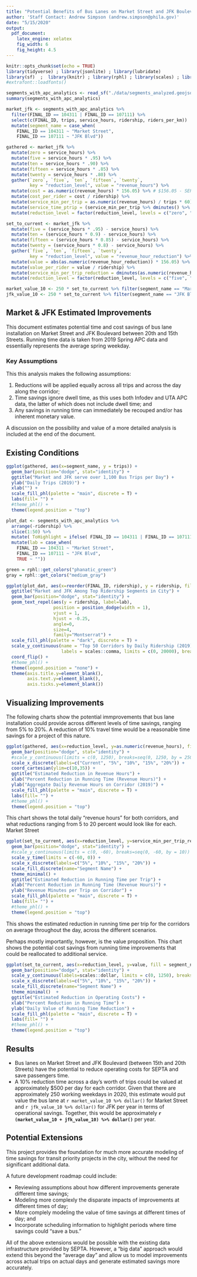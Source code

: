 ```yaml
---
title: "Potential Benefits of Bus Lanes on Market Street and JFK Boulevard"
author: 'Staff Contact: Andrew Simpson (andrew.simpson@phila.gov)'
date: "5/15/2020"
output: 
  pdf_document:
    latex_engine: xelatex
    fig_width: 6
    fig_height: 4.5
---
```

\fontfamily{Open Sans}
\setmainfont{Open Sans}
\setsansfont{Open Sans}
\fontsize{12}{22}
\selectfont

\newfontfamily\headingfont{Montserrat}



```r
knitr::opts_chunk$set(echo = TRUE)
library(tidyverse) ; library(jsonlite) ; library(lubridate)
library(sf)  ;  library(knitr) ; library(rphl) ; library(scales) ; library(ggrepel)
#extrafont::loadfonts()

segments_with_apc_analytics <- read_sf("./data/segments_analyzed.geojson")
summary(segments_with_apc_analytics)

market_jfk <- segments_with_apc_analytics %>% 
  filter(FINAL_ID == 104311 | FINAL_ID == 107111) %>%
  select(c(FINAL_ID, trips, service_hours, ridership, riders_per_km))  %>%
  mutate(segment_name = case_when(
    FINAL_ID == 104311 ~ "Market Street",
    FINAL_ID == 107111 ~ "JFK Blvd"))

gathered <- market_jfk %>%
  mutate(zero = service_hours) %>%
  mutate(five = service_hours * .95) %>%
  mutate(ten = service_hours * .90) %>%
  mutate(fifteen = service_hours * .85) %>%
  mutate(twenty = service_hours * .80) %>%
  gather(`zero`, `five`, `ten`, `fifteen`, `twenty`,
         key = "reduction_level", value = "revenue_hours") %>%
  mutate(cost = as.numeric(revenue_hours) * 156.05) %>% # $156.05 - SEPTA NTD report bus cost per service hour
  mutate(cost_per_rider = cost / ridership) %>%
  mutate(service_min_per_trip = as.numeric(revenue_hours) / trips * 60) %>%
  mutate(service_time_ptrip = (service_min_per_trip %>% dminutes() %>% as.Date(origin = "2020-05-15"))) %>%
  mutate(reduction_level = factor(reduction_level, levels = c("zero", "five", "ten", "fifteen", "twenty")))

set_to_current <- market_jfk %>%
  mutate(five = (service_hours * .95) - service_hours) %>%
  mutate(ten = (service_hours * 0.9) - service_hours) %>%
  mutate(fifteen = (service_hours * 0.85) - service_hours) %>%
  mutate(twenty = (service_hours * 0.8) - service_hours) %>%
  gather(`five`, `ten`, `fifteen`, `twenty`,
         key = "reduction_level", value = "revenue_hour_reduction") %>%
  mutate(value = abs(as.numeric(revenue_hour_reduction)) * 156.05) %>% # $156.05 - SEPTA NTD report bus cost per service hour
  mutate(value_per_rider = value / ridership) %>%
  mutate(service_min_per_trip_reduction = dminutes(as.numeric(revenue_hour_reduction) / trips * 60)) %>%
  mutate(reduction_level = factor(reduction_level, levels = c("five", "ten", "fifteen", "twenty")))

market_value_10 <- 250 * set_to_current %>% filter(segment_name == "Market Street" & reduction_level == "ten") %>% as_tibble() %>% select(value) %>% as.numeric()
jfk_value_10 <- 250 * set_to_current %>% filter(segment_name == "JFK Blvd" & reduction_level == "ten") %>% as_tibble() %>% select(value) %>% as.numeric()

```

## Market & JFK Estimated Improvements

This document estimates potential time and cost savings of bus lane installation on Market Street and JFK Boulevard between 20th and 15th Streets. Running time data is taken from 2019 Spring APC data and essentially represents the average spring weekday. 

### Key Assumptions
This this analysis makes the following assumptions:

1. Reductions will be applied equally across all trips and across the day along the corridor;
2. Time savings ignore dwell time, as this uses both Infodev and UTA APC data, the latter of which does not include dwell time; and
3. Any savings in running time can immediately be recouped and/or has inherent monetary value.

A discussion on the possibility and value of a more detailed analysis is included at the end of the document. 

## Existing Conditions

```r
ggplot(gathered, aes(x=segment_name, y = trips)) + 
  geom_bar(position="dodge", stat="identity") + 
  ggtitle("Market and JFK serve over 1,100 Bus Trips per Day") + 
  ylab("Daily Trips (2019)") + 
  xlab("") + 
  scale_fill_phl(palette = "main", discrete = T) +
  labs(fill= "") + 
  #theme_phl() + 
  theme(legend.position = "top")
```
```r
plot_dat <- segments_with_apc_analytics %>%
  arrange(-ridership) %>%
  slice(1:50) %>%
  mutate( ToHighlight = ifelse( FINAL_ID == 104311 | FINAL_ID == 107111, "yes", "no" ) ) %>%
  mutate(lab = case_when(
    FINAL_ID == 104311 ~ "Market Street",
    FINAL_ID == 107111 ~ "JFK Blvd",
    TRUE ~ ""))

green = rphl::get_colors("phanatic_green")
gray = rphl::get_colors("medium_gray")

ggplot(plot_dat, aes(x=reorder(FINAL_ID, ridership), y = ridership, fill = ToHighlight)) + 
  ggtitle("Market and JFK Among Top Ridership Segments in City") + 
  geom_bar(position="dodge", stat="identity") + 
  geom_text_repel(aes(y = ridership, label=lab), 
                  position = position_dodge(width = 1), 
                  vjust = 1, 
                  hjust = -0.25, 
                  angle=0, 
                  size=4,
                  family="Montserrat") + 
  scale_fill_phl(palette = "dark", discrete = T) +
  scale_y_continuous(name = "Top 50 Corridors by Daily Ridership (2019)", 
                     labels = scales::comma, limits = c(0, 20000), breaks = seq(0, 20000, by=2500)) +
  coord_flip() +
  #theme_phl() + 
  theme(legend.position = "none") +
  theme(axis.title.y=element_blank(),
        axis.text.y=element_blank(),
        axis.ticks.y=element_blank())
```


## Visualizing Improvements
The following charts show the potential immprovements that bus lane installation could provide across different levels of time savings, ranging from 5% to 20%. A reduction of 10% travel time would be a reasonable time savings for a project of this nature. 

```r
ggplot(gathered, aes(x=reduction_level, y=as.numeric(revenue_hours), fill = segment_name)) + 
  geom_bar(position="dodge", stat="identity") + 
  #scale_y_continuous(limits = c(0, 1250), breaks=seq(0, 1250, by = 250)) + 
  scale_x_discrete(labels=c("Current", "5%", "10%", "15%", "20%")) + 
  coord_cartesian(ylim=c(10,35)) + 
  ggtitle("Estimated Reduction in Revenue Hours") + 
  xlab("Percent Reduction in Running Time (Revenue Hours)") + 
  ylab("Aggregate Daily Revenue Hours on Corridor (2019)") + 
  scale_fill_phl(palette = "main", discrete = T) +
  labs(fill= "") + 
  #theme_phl() + 
  theme(legend.position = "top")
```

This chart shows the total daily "revenue hours" for both corridors, and what reductions ranging from 5 to 20 percent would look like for each. Market Street 


```r
ggplot(set_to_current, aes(x=reduction_level, y=service_min_per_trip_reduction, fill = segment_name)) + 
  geom_bar(position="dodge", stat="identity") + 
  #scale_y_continuous(limits = c(0, -60), breaks=seq(0, -60, by = 10)) + 
  scale_y_time(limits = c(-60, 0)) +
  scale_x_discrete(labels=c("5%", "10%", "15%", "20%")) + 
  scale_fill_discrete(name="Segment Name") + 
  theme_minimal() + 
  ggtitle("Estimated Reduction in Running Time per Trip") + 
  xlab("Percent Reduction in Running Time (Revenue Hours)") + 
  ylab("Revenue Minutes per Trip on Corridor") + 
  scale_fill_phl(palette = "main", discrete = T) +
  labs(fill= "") + 
  #theme_phl() + 
  theme(legend.position = "top")
```


This shows the estimated reduction in running time per trip for the corridors on average throughout the day, across the different scenarios. 


Perhaps mostly importantly, however, is the value proposition. This chart shows the potential cost savings from running time improvements that could be reallocated to additional service. 


``` r
ggplot(set_to_current, aes(x=reduction_level, y=value, fill = segment_name)) + 
  geom_bar(position="dodge", stat="identity") + 
  scale_y_continuous(labels=scales::dollar, limits = c(0, 1250), breaks = seq(0, 1250, by = 250)) + 
  scale_x_discrete(labels=c("5%", "10%", "15%", "20%")) + 
  scale_fill_discrete(name="Segment Name") + 
  theme_minimal()  + 
  ggtitle("Estimated Reduction in Operating Costs") + 
  xlab("Percent Reduction in Running Time") + 
  ylab("Daily Value of Running Time Reduction") +
  scale_fill_phl(palette = "main", discrete = T) +
  labs(fill= "") + 
  #theme_phl() + 
  theme(legend.position = "top")
```

## Results

- Bus lanes on Market Street and JFK Boulevard (between 15th and 20th Streets) have the potential to reduce operating costs for SEPTA and save passengers time. 
- A 10% reduction time across a day's worth of trips could be valued at approximately $500 per day for each corridor. Given that there are approximately 250 working weekdays in 2020, this estimate would put value the bus lane at `r market_value_10 %>% dollar() ` for Market Street and `r jfk_value_10 %>% dollar()` for JFK per year in terms of operational savings. Together, this would be approximately **`r (market_value_10 + jfk_value_10) %>% dollar() `** per year.

## Potential Extensions
This project provides the foundation for much more accurate modeling of time savings for transit priority projects in the city, without the need for significant additional data. 

A future development roadmap could include:

- Reviewing assumptions about how different improvements generate different time savings;
- Modeling more complexly the disparate impacts of improvements at different times of day;
- More complely modeling the value of time savings at different times of day; and
- Incorporate scheduling information to highlight periods where time savings could "save a bus."

All of the above extensions would be possible with the existing data infrastructure provided by SEPTA. However, a "big data" approach would extend this beyond the "average day" and allow us to model improvements across actual trips on actual days and generate estimated savings more accurately.